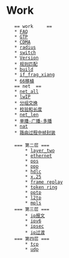 = Work =
    == work 	==
	* [[FAQ]]
	* [[GTP]]
	* [[CDMA]]
	* [[radius]]
	* [[switch]]
	* [[Version]]
	* [[规则匹配]]
	* [[build]]
	* [[if_frag_xiang]]
	* [[66移植]]
    == net	==
	* [[net_all]]
	* [[lwIP]]
	* [[分组交换]]
	* [[校验和长度]]
	* [[net_len]]
	* [[单播-广播-多播]]
	* [[nat]]
	* [[路由过程中帧封装]]
 
	=== 第二层 ===
		* [[layer_two]]
		* [[ethernet]]
		* [[pos]]
		* [[ppp]]
		* [[hdlc]]
		* [[x.25]]
		* [[frame replay]]
		* [[token ring]]
		* [[pptp]]
		* [[l2tp]]
		* [[mpls]]
	=== 第三层 ===
		* [[ip报文]]
		* [[ipv6]]
		* [[ipsec]]
		* [[ip过渡]]
	=== 第四层 ===
		* [[tcp]]
		* [[udp]]

